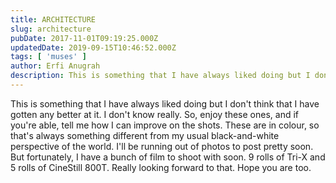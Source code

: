 ```yaml
---
title: ARCHITECTURE
slug: architecture
pubDate: 2017-11-01T09:19:25.000Z
updatedDate: 2019-09-15T10:46:52.000Z
tags: [ 'muses' ]
author: Erfi Anugrah
description: This is something that I have always liked doing but I don't think that I have gotten any better at it. I don't know really. So, enjoy these ones, and if you're able, tell me how I can improve on the shots. These are in colour, so that's always something different from my usual black-and-white perspective of the world. I'll be running out of photos to post pretty soon. But fortunately, I have a bunch of film to shoot with soon. 9 rolls of Tri-X and 5 rolls of CineStill 800T. Really looking forward to that. Hope you are too. 
---
```


This is something that I have always liked doing but I don't think that I have gotten any better at it. I don't know really. So, enjoy these ones, and if you're able, tell me how I can improve on the shots. These are in colour, so that's always something different from my usual black-and-white perspective of the world. I'll be running out of photos to post pretty soon. But fortunately, I have a bunch of film to shoot with soon. 9 rolls of Tri-X and 5 rolls of CineStill 800T. Really looking forward to that. Hope you are too. 
